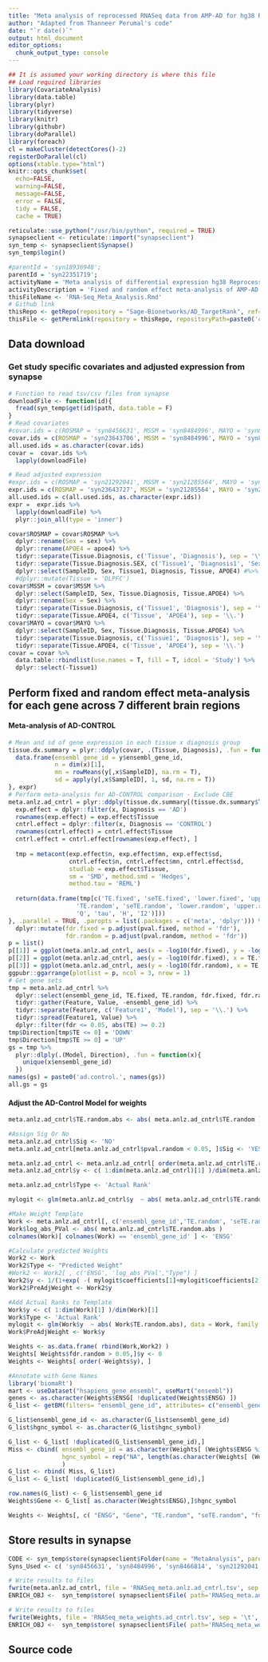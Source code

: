 ```yaml
---
title: "Meta analysis of reprocessed RNASeq data from AMP-AD for hg38 Reprocessed Data (all 7 brain regions)"
author: "Adapted from Thanneer Perumal's code"
date: "`r date()`"
output: html_document
editor_options: 
  chunk_output_type: console
---
```


```r
## It is assumed your working directory is where this file
## Load required libraries
library(CovariateAnalysis)
library(data.table)
library(plyr)
library(tidyverse)
library(knitr)
library(githubr)
library(doParallel)
library(foreach)
cl = makeCluster(detectCores()-2)
registerDoParallel(cl)
options(xtable.type="html")
knitr::opts_chunk$set(
  echo=FALSE,
  warning=FALSE,
  message=FALSE,
  error = FALSE,
  tidy = FALSE,
  cache = TRUE)
```

```r
reticulate::use_python("/usr/bin/python", required = TRUE)
synapseclient <- reticulate::import("synapseclient")
syn_temp <- synapseclient$Synapse()
syn_temp$login()

#parentId = 'syn18936948';
parentId = 'syn22351719';
activityName = 'Meta analysis of differential expression hg38 Reprocessed RNASeq';
activityDescription = 'Fixed and random effect meta-analysis of AMP-AD data hg38 Reprocessed Data (6 brain regions - No CBE)';
thisFileName <- 'RNA-Seq_Meta_Analysis.Rmd'
# Github link
thisRepo <- getRepo(repository = "Sage-Bionetworks/AD_TargetRank", ref="branch", refName='master')
thisFile <- getPermlink(repository = thisRepo, repositoryPath=paste0('code/',thisFileName))
```

## Data download
### Get study specific covariates and adjusted expression from synapse

```r
# Function to read tsv/csv files from synapse
downloadFile <- function(id){ 
  fread(syn_temp$get(id)$path, data.table = F)
}
# Read covariates
#covar.ids = c(ROSMAP = 'syn8456631', MSSM = 'syn8484996', MAYO = 'syn8466814')
covar.ids = c(ROSMAP = 'syn23643706', MSSM = 'syn8484996', MAYO = 'syn8466814')
all.used.ids = as.character(covar.ids)
covar =  covar.ids %>%
  lapply(downloadFile)

# Read adjusted expression
#expr.ids = c(ROSMAP = 'syn21292041', MSSM = 'syn21285564', MAYO = 'syn21291908')
expr.ids = c(ROSMAP = 'syn23643727', MSSM = 'syn21285564', MAYO = 'syn21291908')
all.used.ids = c(all.used.ids, as.character(expr.ids))
expr =  expr.ids %>%
  lapply(downloadFile) %>%
  plyr::join_all(type = 'inner')
```

```r
covar$ROSMAP = covar$ROSMAP %>%
  dplyr::rename(Sex = sex) %>%
  dplyr::rename(APOE4 = apoe4) %>%
  tidyr::separate(Tissue.Diagnosis, c('Tissue', 'Diagnosis'), sep = '\\.') %>%
  tidyr::separate(Tissue.Diagnosis.SEX, c('Tissue1', 'Diagnosis1', 'Sex1'), sep = '\\.') %>%
  dplyr::select(SampleID, Sex, Tissue1, Diagnosis, Tissue, APOE4) #%>%
  #dplyr::mutate(Tissue = 'DLPFC')
covar$MSSM = covar$MSSM %>%
  dplyr::select(SampleID, Sex, Tissue.Diagnosis, Tissue.APOE4) %>%
  dplyr::rename(Sex = Sex) %>%
  tidyr::separate(Tissue.Diagnosis, c('Tissue1', 'Diagnosis'), sep = '\\.') %>%
  tidyr::separate(Tissue.APOE4, c('Tissue', 'APOE4'), sep = '\\.')
covar$MAYO = covar$MAYO %>%
  dplyr::select(SampleID, Sex, Tissue.Diagnosis, Tissue.APOE4) %>%
  tidyr::separate(Tissue.Diagnosis, c('Tissue1', 'Diagnosis'), sep = '\\.') %>%
  tidyr::separate(Tissue.APOE4, c('Tissue', 'APOE4'), sep = '\\.')
covar = covar %>%
  data.table::rbindlist(use.names = T, fill = T, idcol = 'Study') %>%
  dplyr::select(-Tissue1)
```

## Perform fixed and random effect meta-analysis for each gene across 7 different brain regions
#### Meta-analysis of AD-CONTROL
```r
# Mean and sd of gene expression in each tissue x diagnosis group
tissue.dx.summary = plyr::ddply(covar, .(Tissue, Diagnosis), .fun = function(x, y){
  data.frame(ensembl_gene_id = y$ensembl_gene_id,
             n = dim(x)[1],
             mn = rowMeans(y[,x$SampleID], na.rm = T),
             sd = apply(y[,x$SampleID], 1, sd, na.rm = T))
}, expr)
# Perform meta-analysis for AD-CONTROL comparison - Exclude CBE
meta.anlz.ad_cntrl = plyr::ddply(tissue.dx.summary[(tissue.dx.summary$Tissue%in%'CBE')==F,], .(ensembl_gene_id), .fun = function(x){
  exp.effect = dplyr::filter(x, Diagnosis == 'AD')
  rownames(exp.effect) = exp.effect$Tissue
  cntrl.effect = dplyr::filter(x, Diagnosis == 'CONTROL')
  rownames(cntrl.effect) = cntrl.effect$Tissue
  cntrl.effect = cntrl.effect[rownames(exp.effect), ]
  
  tmp = metacont(exp.effect$n, exp.effect$mn, exp.effect$sd, 
                 cntrl.effect$n, cntrl.effect$mn, cntrl.effect$sd,
                 studlab = exp.effect$Tissue,
                 sm = 'SMD', method.smd = 'Hedges',
                 method.tau = 'REML')
  
  return(data.frame(tmp[c('TE.fixed', 'seTE.fixed', 'lower.fixed', 'upper.fixed', 'zval.fixed', 'pval.fixed',
                   'TE.random', 'seTE.random', 'lower.random', 'upper.random', 'zval.random', 'pval.random',
                   'Q', 'tau', 'H', 'I2')]))
}, .parallel = TRUE, .paropts = list(.packages = c('meta', 'dplyr'))) %>%
  dplyr::mutate(fdr.fixed = p.adjust(pval.fixed, method = 'fdr'),
                fdr.random = p.adjust(pval.random, method = 'fdr'))
p = list()
p[[1]] = ggplot(meta.anlz.ad_cntrl, aes(x = -log10(fdr.fixed), y = -log10(fdr.random)))+geom_point()
p[[2]] = ggplot(meta.anlz.ad_cntrl, aes(y = -log10(fdr.fixed), x = TE.fixed))+geom_point()+geom_hline(yintercept = -log10(0.05), color = 'red')
p[[3]] = ggplot(meta.anlz.ad_cntrl, aes(y = -log10(fdr.random), x = TE.random))+geom_point()+geom_hline(yintercept = -log10(0.05), color = 'red')
ggpubr::ggarrange(plotlist = p, ncol = 3, nrow = 1)
# Get gene sets
tmp = meta.anlz.ad_cntrl %>%
  dplyr::select(ensembl_gene_id, TE.fixed, TE.random, fdr.fixed, fdr.random) %>%
  tidyr::gather(Feature, Value, -ensembl_gene_id) %>%
  tidyr::separate(Feature, c('Feature1', 'Model'), sep = '\\.') %>%
  tidyr::spread(Feature1, Value) %>%
  dplyr::filter(fdr <= 0.05, abs(TE) >= 0.2)
tmp$Direction[tmp$TE <= 0] = 'DOWN'
tmp$Direction[tmp$TE >= 0] = 'UP'
gs = tmp %>%
  plyr::dlply(.(Model, Direction), .fun = function(x){
    unique(x$ensembl_gene_id)
  })
names(gs) = paste0('ad.control.', names(gs))
all.gs = gs
```

#### Adjust the AD-Control Model for weights
```r
meta.anlz.ad_cntrl$TE.random.abs <- abs( meta.anlz.ad_cntrl$TE.random )

#Assign Sig Or No
meta.anlz.ad_cntrl$Sig <- 'NO'
meta.anlz.ad_cntrl[meta.anlz.ad_cntrl$pval.random < 0.05, ]$Sig <- 'YES'

meta.anlz.ad_cntrl <- meta.anlz.ad_cntrl[ order(meta.anlz.ad_cntrl$TE.random.abs), ]
meta.anlz.ad_cntrl$y <- c( 1:dim(meta.anlz.ad_cntrl)[1] )/dim(meta.anlz.ad_cntrl)[1]

meta.anlz.ad_cntrl$Type <- 'Actual Rank'

mylogit <- glm(meta.anlz.ad_cntrl$y  ~ abs( meta.anlz.ad_cntrl$TE.random.abs), data = meta.anlz.ad_cntrl, family = "binomial")

#Make Weight Template
Work <- meta.anlz.ad_cntrl[, c('ensembl_gene_id','TE.random', 'seTE.random','fdr.random','TE.random.abs')]
Work$log_abs_PVal <- abs( meta.anlz.ad_cntrl$TE.random.abs )
colnames(Work)[ colnames(Work) == 'ensembl_gene_id' ] <- 'ENSG'

#Calculate predicted Weights
Work2 <- Work  
Work2$Type <- "Predicted Weight"
#Work2 <- Work2[ , c('ENSG', 'log_abs_PVal',"Type") ]
Work2$y <- 1/(1+exp( -( mylogit$coefficients[1]+mylogit$coefficients[2]* abs( meta.anlz.ad_cntrl$TE.random.abs ) ) ))
Work2$PreAdjWeight <- Work2$y

#Add Actual Ranks to Template
Work$y <- c( 1:dim(Work)[1] )/dim(Work)[1]
Work$Type <- 'Actual Rank'
mylogit <- glm(Work$y  ~ abs( Work$TE.random.abs), data = Work, family = "binomial")
Work$PreAdjWeight <- Work$y

Weights <- as.data.frame( rbind(Work,Work2) )
Weights[ Weights$fdr.random > 0.05,]$y <- 0
Weights <- Weights[ order(-Weights$y), ]

#Annotate with Gene Names
library('biomaRt')
mart <- useDataset("hsapiens_gene_ensembl", useMart("ensembl"))
genes <- as.character(Weights$ENSG[ !duplicated(Weights$ENSG) ])
G_list <- getBM(filters= "ensembl_gene_id", attributes= c("ensembl_gene_id","hgnc_symbol"),values=genes,mart= mart)

G_list$ensembl_gene_id <- as.character(G_list$ensembl_gene_id)
G_list$hgnc_symbol <- as.character(G_list$hgnc_symbol)

G_list <- G_list[ !duplicated(G_list$ensembl_gene_id),]
Miss <- cbind( ensembl_gene_id = as.character(Weights[ (Weights$ENSG %in% G_list$ensembl_gene_id) == F,]$ENSG),
               hgnc_symbol = rep("NA", length(as.character(Weights[ (Weights$ENSG %in% G_list$ensembl_gene_id) == F,]$ENSG)) )
               )
G_list <- rbind( Miss, G_list)
G_list <- G_list[ !duplicated(G_list$ensembl_gene_id),]

row.names(G_list) <- G_list$ensembl_gene_id
Weights$Gene <- G_list[ as.character(Weights$ENSG),]$hgnc_symbol

Weights <- Weights[, c( "ENSG", "Gene", "TE.random", "seTE.random", "fdr.random", 'TE.random.abs', "log_abs_PVal", "Type", "PreAdjWeight", "y" )]
```

## Store results in synapse
```r
CODE <- syn_temp$store(synapseclient$Folder(name = "MetaAnalysis", parentId = parentId))
Syns_Used <- c( 'syn8456631', 'syn8484996', 'syn8466814', 'syn21292041', 'syn21285564', 'syn21291908' )

# Write results to files
fwrite(meta.anlz.ad_cntrl, file = 'RNASeq_meta.anlz.ad_cntrl.tsv', sep = '\t', row.names = F, quote = F)
ENRICH_OBJ <-  syn_temp$store( synapseclient$File( path='RNASeq_meta.anlz.ad_cntrl.tsv', name = 'RNASeq AD-Control meta-analysis across 6 brain regions (No CBE) hg38 Reprocessed Data', parentId=CODE$properties$id ), used = Syns_Used, activityName = activityName, executed = thisFile, activityDescription = activityDescription)

# Write results to files
fwrite(Weights, file = 'RNASeq_meta_weights.ad_cntrl.tsv', sep = '\t', row.names = F, quote = F)
ENRICH_OBJ <-  syn_temp$store( synapseclient$File( path='RNASeq_meta_weights.ad_cntrl.tsv', name = 'RNASeq AD-Control meta-analysis Weights', parentId=CODE$properties$id ), used = Syns_Used, activityName = activityName, executed = thisFile, activityDescription = activityDescription)
```

## Source code
